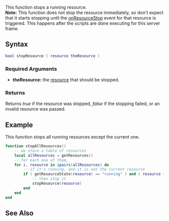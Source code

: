 
{{Server function}}
This function stops a running resource.<br>
'''Note:''' This function does not stop the resource immediately, so don't expect that it starts stopping until the [[/onResourceStop.md|onResourceStop]] event for that resource is triggered. This happens after the scripts are done executing for this server frame.

==Syntax== 
<syntaxhighlight lang="lua">
bool stopResource ( resource theResource )
</syntaxhighlight> 
{{OOP||[[/resource.md|resource]]:stop}}
===Required Arguments=== 
*'''theResource:''' the [[/resource.md|resource]] that should be stopped.

===Returns===
Returns ''true'' if the resource was stopped, ''false'' if the stopping failed, or an invalid resource was passed.

==Example== 
This function stops all running resources except the current one.
<syntaxhighlight lang="lua">
function stopAllResources()
    -- we store a table of resources
    local allResources = getResources()
    -- for each one of them,
    for i, resource in ipairs(allResources) do
        -- if it's running, and it is not the current resource
        if ( getResourceState(resource) == "running" ) and ( resource ~= getThisResource() ) then
            -- then stop it
            stopResource(resource)
        end
    end
end
</syntaxhighlight>

==See Also==
{{Resource_functions}}